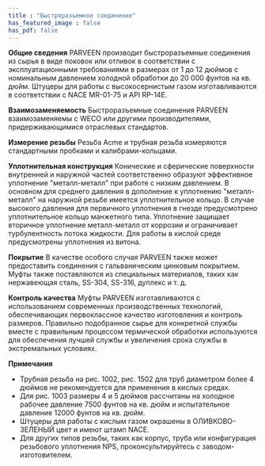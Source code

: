 ```yaml
---
title : "Быстроразъемное соединение"
has_featured_image : false
has_pdf: false
---
```


**Общие сведения**
PARVEEN производит быстроразъемные соединения из сырья в виде поковок или отливок в соответствии с эксплуатационными требованиями в размерах от 1 до 12 дюймов с номинальным давлением холодной обработки до 20 000 фунтов на кв. дюйм. Штуцеры для работы с высокосернистым газом изготавливаются в соответствии с NACE MR-01-75 и API RP-14E.

**Взаимозаменяемость**
Быстроразъемные соединения PARVEEN взаимозаменяемы с WECO или другими производителями, придерживающимися отраслевых стандартов.

**Измерение резьбы**
Резьба Acme и трубная резьба измеряются стандартными пробками и калибрами-кольцами.

**Уплотнительная конструкция**
Конические и сферические поверхности внутренней и наружной частей соответственно образуют эффективное уплотнение "металл-металл" при работе с низким давлением.
В основном для среднего давления в дополнение к уплотнению "металл-металл" на наружной резьбе имеется уплотнительное кольцо. В случае высокого давления для первичного уплотнения в гнезде предусмотрено уплотнительное кольцо манжетного типа. Уплотнение защищает вторичное уплотнение металл-металл от коррозии и ограничивает турбулентность потока жидкости. Для работы в кислой среде предусмотрены уплотнения из витона.

**Покрытие**
В качестве особого случая PARVEEN также может предоставить соединения с гальваническим цинковым покрытием. Муфты также поставляются из специальных материалов, таких как нержавеющая сталь, SS-304, SS-316, дуплекс и т. д.

**Контроль качества**
Муфты PARVEEN изготавливаются с использованием современных производственных технологий, обеспечивающих первоклассное качество изготовления и контроль размеров. Правильно подобранное сырье для конкретной службы вместе с правильным процессом термической обработки используются для обеспечения лучшей службы и увеличения срока службы в экстремальных условиях.

**Примечания**
* Трубная резьба на рис. 1002, рис. 1502 для труб диаметром более 4 дюймов не рекомендуется для применения в кислых средах.
* Для рис. 1003 размеры 4 и 5 дюймов рассчитаны на холодное рабочее давление 7500 фунтов на кв. дюйм и испытательное давление 12000 фунтов на кв. дюйм.
* Штуцеры для работы с кислым газом окрашены в ОЛИВКОВО-ЗЕЛЕНЫЙ цвет и имеют штамп NACE.
* Для других типов резьбы, таких как корпус, труба или конфигурация резьбового уплотнения NPS, проконсультируйтесь с заводом-изготовителем.
